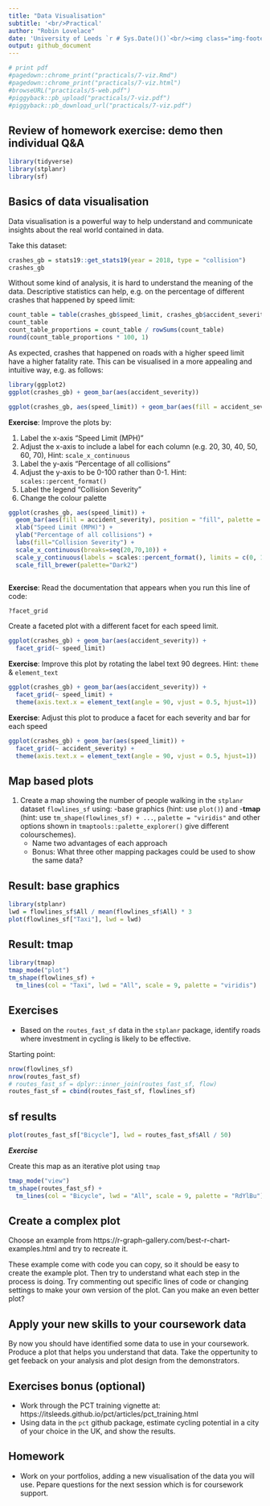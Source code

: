 ```yaml
---
title: "Data Visualisation"
subtitle: '<br/>Practical'
author: "Robin Lovelace"
date: 'University of Leeds `r # Sys.Date()()`<br/><img class="img-footer" alt="" src="https://comms.leeds.ac.uk/wp-content/themes/toolkit-wordpress-theme/img/logo.png">'
output: github_document
---
```


```r
# print pdf
#pagedown::chrome_print("practicals/7-viz.Rmd")
#pagedown::chrome_print("practicals/7-viz.html")
#browseURL("practicals/5-web.pdf")
#piggyback::pb_upload("practicals/7-viz.pdf")
#piggyback::pb_download_url("practicals/7-viz.pdf")
```

## Review of homework exercise: demo then individual Q&A

```r
library(tidyverse)
library(stplanr)
library(sf)
```

## Basics of data visualisation

Data visualisation is a powerful way to help understand and communicate insights about the real world contained in data.

Take this dataset:

```r
crashes_gb = stats19::get_stats19(year = 2018, type = "collision")
crashes_gb
```

Without some kind of analysis, it is hard to understand the meaning of the data.
Descriptive statistics can help, e.g. on the percentage of different crashes that happened by speed limit:

```r
count_table = table(crashes_gb$speed_limit, crashes_gb$accident_severity)
count_table
count_table_proportions = count_table / rowSums(count_table)
round(count_table_proportions * 100, 1)
```

As expected, crashes that happened on roads with a higher speed limit have a higher fatality rate.
This can be visualised in a more appealing and intuitive way, e.g. as follows:

```r
library(ggplot2)
ggplot(crashes_gb) + geom_bar(aes(accident_severity)) 
```

```r
ggplot(crashes_gb, aes(speed_limit)) + geom_bar(aes(fill = accident_severity), position = "fill")
```

**Exercise**: Improve the plots by:

1. Label the x-axis "Speed Limit (MPH)"
1. Adjust the x-axis to include a label for each column (e.g. 20, 30, 40, 50, 60, 70), Hint: `scale_x_continuous`
1. Label the y-axis "Percentage of all collisions"
1. Adjust the y-axis to be 0-100 rather than 0-1. Hint: `scales::percent_format()`
1. Label the legend "Collision Severity"
1. Change the colour palette

```r
ggplot(crashes_gb, aes(speed_limit)) + 
  geom_bar(aes(fill = accident_severity), position = "fill", palette = "Blues") +
  xlab("Speed Limit (MPH)") +
  ylab("Percentage of all collisions") +
  labs(fill="Collision Severity") +
  scale_x_continuous(breaks=seq(20,70,10)) +
  scale_y_continuous(labels = scales::percent_format(), limits = c(0, 1)) +
  scale_fill_brewer(palette="Dark2")
  
```


**Exercise**: Read the documentation that appears when you run this line of code:

```
?facet_grid
```

Create a faceted plot with a different facet for each speed limit.

```r
ggplot(crashes_gb) + geom_bar(aes(accident_severity)) +
  facet_grid(~ speed_limit)
```

**Exercise**: Improve this plot by rotating the label text 90 degrees. Hint: `theme` & `element_text`

```r
ggplot(crashes_gb) + geom_bar(aes(accident_severity)) +
  facet_grid(~ speed_limit) +
  theme(axis.text.x = element_text(angle = 90, vjust = 0.5, hjust=1))
```

**Exercise**: Adjust this plot to produce a facet for each severity and bar for each speed

```r
ggplot(crashes_gb) + geom_bar(aes(speed_limit)) +
  facet_grid(~ accident_severity) +
  theme(axis.text.x = element_text(angle = 90, vjust = 0.5, hjust=1))
```



## Map based plots

1. Create a map showing the number of people walking in the `stplanr` dataset `flowlines_sf` using:
-base graphics (hint: use `plot()`) and
-**tmap** (hint: use `tm_shape(flowlines_sf) + ...`, `palette = "viridis"` and other options shown in `tmaptools::palette_explorer()` give different colourschemes).
    - Name two advantages of each approach
    - Bonus: What three other mapping packages could be used to show the same data?
    

## Result: base graphics
    
```r
library(stplanr)
lwd = flowlines_sf$All / mean(flowlines_sf$All) * 3
plot(flowlines_sf["Taxi"], lwd = lwd)

```

## Result: tmap

```r
library(tmap)
tmap_mode("plot")
tm_shape(flowlines_sf) +
  tm_lines(col = "Taxi", lwd = "All", scale = 9, palette = "viridis")
```



## Exercises

- Based on the `routes_fast_sf` data in the `stplanr` package, identify roads where investment in cycling is likely to be effective.

Starting point:

```r
nrow(flowlines_sf)
nrow(routes_fast_sf)
# routes_fast_sf = dplyr::inner_join(routes_fast_sf, flow)
routes_fast_sf = cbind(routes_fast_sf, flowlines_sf)
```



## sf results

```r
plot(routes_fast_sf["Bicycle"], lwd = routes_fast_sf$All / 50)
```

***Exercise***

Create this map as an iterative plot using `tmap`

```r
tmap_mode("view")
tm_shape(routes_fast_sf) +
  tm_lines(col = "Bicycle", lwd = "All", scale = 9, palette = "RdYlBu")
```


## Create a complex plot

Choose an example from https://r-graph-gallery.com/best-r-chart-examples.html and try to recreate it.

These example come with code you can copy, so it should be easy to create the example plot. Then try to understand what each step in the process is doing. Try commenting out specific lines of code or changing settings to make your own version of the plot. Can you make an even better plot?

## Apply your new skills to your coursework data

By now you should have identified some data to use in your coursework. Produce a plot that helps you understand that data. Take the oppertunity to get feeback on your analysis and plot design from the demonstrators.


## Exercises bonus (optional)

- Work through the PCT training vignette at: https://itsleeds.github.io/pct/articles/pct_training.html
- Using data in the `pct` github package, estimate cycling potential in a city of your choice in the UK, and show the results.


## Homework

- Work on your portfolios, adding a new visualisation of the data you will use. Pepare questions for the next session which is for coursework support.

